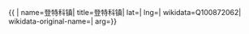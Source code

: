 {{ {{{1|PRC admin/showdata}}}|
name=登特科镇|
title=登特科镇|
lat=|
lng=|
wikidata=Q100872062|
wikidata-original-name=|
arg={{{arg|}}}}}